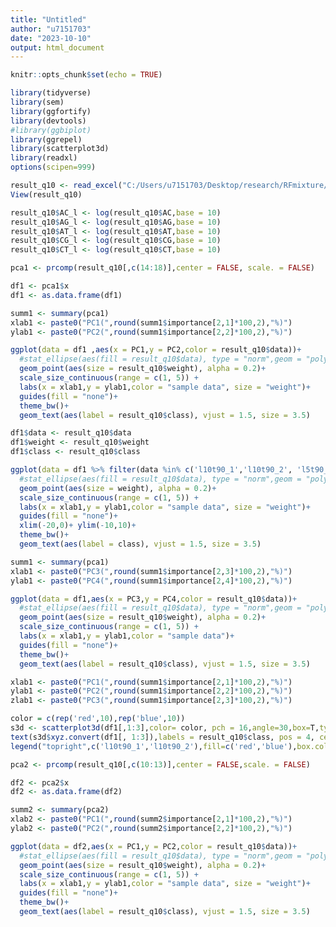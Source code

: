 ```yaml
---
title: "Untitled"
author: "u7151703"
date: "2023-10-10"
output: html_document
---
```


```r
knitr::opts_chunk$set(echo = TRUE)
```



```r
library(tidyverse)
library(sem)
library(ggfortify)
library(devtools)
#library(ggbiplot)
library(ggrepel)
library(scatterplot3d)
library(readxl)
options(scipen=999)
```

```r
result_q10 <- read_excel("C:/Users/u7151703/Desktop/research/RFmixture/data/qmix_result.xlsx")
View(result_q10)
```

```r
result_q10$AC_l <- log(result_q10$AC,base = 10)
result_q10$AG_l <- log(result_q10$AG,base = 10)
result_q10$AT_l <- log(result_q10$AT,base = 10)
result_q10$CG_l <- log(result_q10$CG,base = 10)
result_q10$CT_l <- log(result_q10$CT,base = 10)
```


```r
pca1 <- prcomp(result_q10[,c(14:18)],center = FALSE, scale. = FALSE)
```

```r
df1 <- pca1$x 
df1 <- as.data.frame(df1) 
```

```r
summ1 <- summary(pca1)
xlab1 <- paste0("PC1(",round(summ1$importance[2,1]*100,2),"%)")
ylab1 <- paste0("PC2(",round(summ1$importance[2,2]*100,2),"%)")

ggplot(data = df1 ,aes(x = PC1,y = PC2,color = result_q10$data))+
  #stat_ellipse(aes(fill = result_q10$data), type = "norm",geom = "polygon",alpha = 0.25,color = NA)+ 
  geom_point(aes(size = result_q10$weight), alpha = 0.2)+
  scale_size_continuous(range = c(1, 5)) +
  labs(x = xlab1,y = ylab1,color = "sample data", size = "weight")+
  guides(fill = "none")+
  theme_bw()+
  geom_text(aes(label = result_q10$class), vjust = 1.5, size = 3.5) 
```

```r
df1$data <- result_q10$data
df1$weight <- result_q10$weight
df1$class <- result_q10$class

ggplot(data = df1 %>% filter(data %in% c('l10t90_1','l10t90_2', 'l5t90_1', 'l5t90_2', 'l1t90_1', 'l1t90_2')),aes(x = PC1,y = PC2,color = data))+
  #stat_ellipse(aes(fill = result_q10$data), type = "norm",geom = "polygon",alpha = 0.25,color = NA)+ 
  geom_point(aes(size = weight), alpha = 0.2)+
  scale_size_continuous(range = c(1, 5)) +
  labs(x = xlab1,y = ylab1,color = "sample data", size = "weight")+
  guides(fill = "none")+
  xlim(-20,0)+ ylim(-10,10)+
  theme_bw()+
  geom_text(aes(label = class), vjust = 1.5, size = 3.5) 
```


```r
summ1 <- summary(pca1)
xlab1 <- paste0("PC3(",round(summ1$importance[2,3]*100,2),"%)")
ylab1 <- paste0("PC4(",round(summ1$importance[2,4]*100,2),"%)")

ggplot(data = df1,aes(x = PC3,y = PC4,color = result_q10$data))+
  #stat_ellipse(aes(fill = result_q10$data), type = "norm",geom = "polygon",alpha = 0.25,color = NA)+ 
  geom_point(aes(size = result_q10$weight), alpha = 0.2)+
  scale_size_continuous(range = c(1, 5)) +
  labs(x = xlab1,y = ylab1,color = "sample data")+
  guides(fill = "none")+
  theme_bw()+
  geom_text(aes(label = result_q10$class), vjust = 1.5, size = 3.5) 
```

```r
xlab1 <- paste0("PC1(",round(summ1$importance[2,1]*100,2),"%)")
ylab1 <- paste0("PC2(",round(summ1$importance[2,2]*100,2),"%)")
zlab1 <- paste0("PC3(",round(summ1$importance[2,3]*100,2),"%)")

color = c(rep('red',10),rep('blue',10))
s3d <- scatterplot3d(df1[,1:3],color= color, pch = 16,angle=30,box=T,type="p",lty.hide=2,lty.grid = 2,xlab = xlab1, ylab = ylab1, zlab = zlab1)
text(s3d$xyz.convert(df1[, 1:3]),labels = result_q10$class, pos = 4, cex = 0.8, col = color)
legend("topright",c('l10t90_1','l10t90_2'),fill=c('red','blue'),box.col=NA)
```



```r
pca2 <- prcomp(result_q10[,c(10:13)],center = FALSE,scale. = FALSE)
```

```r
df2 <- pca2$x 
df2 <- as.data.frame(df2) 

summ2 <- summary(pca2)
xlab2 <- paste0("PC1(",round(summ2$importance[2,1]*100,2),"%)")
ylab2 <- paste0("PC2(",round(summ2$importance[2,2]*100,2),"%)")
```

```r
ggplot(data = df2,aes(x = PC1,y = PC2,color = result_q10$data))+
  #stat_ellipse(aes(fill = result_q10$data), type = "norm",geom = "polygon",alpha = 0.25,color = NA)+ 
  geom_point(aes(size = result_q10$weight), alpha = 0.2)+
  scale_size_continuous(range = c(1, 5)) +
  labs(x = xlab1,y = ylab1,color = "sample data", size = "weight")+
  guides(fill = "none")+
  theme_bw()+
  geom_text(aes(label = result_q10$class), vjust = 1.5, size = 3.5) 
```




